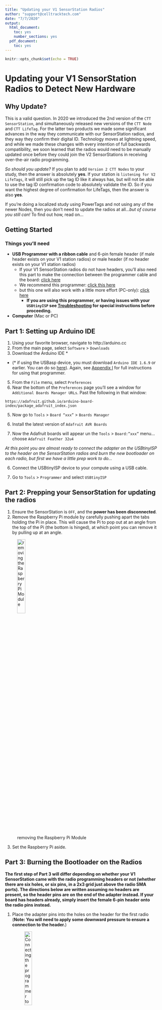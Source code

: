 ```yaml
---
title: "Updating your V1 SensorStation Radios"
author: "support@celltracktech.com"
date: "7/7/2020"
output:
  html_document:
    toc: yes
    number_sections: yes
  pdf_document:
    toc: yes
---
```


```r
knitr::opts_chunk$set(echo = TRUE)
```
# Updating your V1 SensorStation Radios to Detect New Hardware

## Why Update?

This is a valid question. In 2020 we introduced the 2nd version of the `CTT SensorStation`, and simultaneously released new versions of the `CTT Node` and `CTT LifeTag`. For the latter two products we made some significant advances in the way they communicate with our SensorStation radios, and they way they confirm their digital ID. Technology moves at lightning speed, and while we made these changes with every intention of full backwards compatibility, we soon learned that the radios would need to be manually updated once before they could join the V2 SensorStations in receiving over-the-air radio programming.

*So should you update?* If you plan to add `Version 2 CTT Nodes` to your study, then the answer is absolutely **yes**. If your station is `listening for V2 LifeTags`, it will still pick up the tag ID like it always has, but will not be able to use the tag ID confirmation code to absolutely validate the ID. So if you want the highest degree of confirmation for LifeTags, then the answer is also **yes**. 

If you're doing a localized study using PowerTags and not using any of the newer Nodes, then you don't need to update the radios at all...*but of course you still can!* To find out how, read on...

## Getting Started

### Things you'll need

* **USB Programmer with a ribbon cable** and 6-pin female header (if male header exists on your V1 station radios) or male header (if no header exists on your V1 station radios)
  * If your V1 SensorStation radios do not have headers, you'll also need this part to make the connection between the programmer cable and the board: [click here](https://www.sparkfun.com/products/12807)
  * We recommend this programmer: [click this here](https://www.amazon.com/USBtinyISP-Programmer-Bootloader-Download-Interface/dp/B01FDD4EP0/ref=sr_1_1?crid=3AEXHPTVD9KER&dchild=1&keywords=usbtinyisp&qid=1593638163&sprefix=usbtiny%2Caps%2C149&sr=8-1)
  * but this one will also work with a little more effort (PC-only): [click here](https://www.amazon.com/ARCELI-USBASP-USBasp_H6-Programmer-Support/dp/B0785RQ766/ref=sr_1_12?dchild=1&keywords=bootloader&qid=1593638232&s=electronics&sr=1-12)
      * **If you are using this programmer, or having issues with your `USBtinyISP` see [Troubleshooting](#troubleshooting) for special instructions before proceeding.**

* **Computer** (Mac or PC)

## Part 1: Setting up Arduino IDE

1. Using your favorite browser, navigate to http://arduino.cc
2. From the main page, select `Software` > `Downloads`
3. Download the Arduino IDE *
  * (\* if using the USBasp device, you must download `Arduino IDE 1.6.9` or earlier. You can do so [here](https://www.arduino.cc/en/main/OldSoftwareReleases)). Again, see [Appendix I](#Appendix_I) for full instructions for using that programmer.
  
5. From the `File` menu, select `Preferences`
6. Near the bottom of the `Preferences` page you'll see a window for `Additional Boards Manager URLs`. Past the following in that window:
```
https://adafruit.github.io/arduino-board-index/package_adafruit_index.json
```

5. Now go to `Tools` > `Board “xxx”` > `Boards Manager`

8. Install the latest version of `Adafruit AVR Boards`

9. Now the Adafruit boards will appear un the `Tools` > `Board:”xxx”` menu…choose `Adafruit Feather 32u4`

*At this point you are almost ready to connect the adapter on the USBtinyISP to the header on the SensorStation radios and burn the new bootloader on each radio, but first we have a little prep work to do…*

6. Connect the USBtinyISP device to your compute using a USB cable. 

7. Go to `Tools` > `Programmer` and select `USBtinyISP`

## Part 2: Prepping your SensorStation for updating the radios

1. Ensure the SensorStation is `OFF`, and the **power has been disconnected**.
2. Remove the Raspberry Pi module by carefully pushing apart the tabs holding the Pi in place. This will cause the Pi to pop out at an angle from the top of the Pi (the bottom is hinged), at which point you can remove it by pulling up at an angle.

![removing the Raspberry Pi Module](/Users/davidlapuma/github/ctt_documentation/images/removePiOpt.GIF){#id .class width=25%}

3. Set the Raspberry Pi aside.

## Part 3: Burning the Bootloader on the Radios

**The first step of Part 3 will differ depending on whether your V1 SensorStation came with the radio programming headers or not (whether there are six holes, or six pins, in a 2x3 grid just above the radio SMA ports). The directions below are written assuming no headers are present, so the header pins are on the end of the adapter instead. If your board has headers already, simply insert the female 6-pin header onto the radio pins instead.**

1. Place the adapter pins into the holes on the header for the first radio (**Note: You will need to apply some downward pressure to ensure a connection to the header.**)
	
	![Connecting the programmer to the radio programming header](/Users/davidlapuma/github/ctt_documentation/images/attachProgrammerOpt.GIF){#id .class width=25%}
	
2. With the adapter connected to the header, from the `Tools` menu on the Arduino IDE click `Burn Bootloader`.
3. At this point you will see dialogue on the Arduino IDE interface indicating that the Bootloader is being burned on to the radio. This should take less than a minute for each radio. Once it is complete, the radio light will be pulsing red. 
4. Repeat steps 3.1 - 3.3 for each of the remaining four 434MHz radios

## Part 4: Running the Radio Update Software

Now that the radios are reprogrammed, you will need to SSH into your SensorStation, so...

1. reconnect the power and connect to your station via the Ethernet adapter, or by plugging it into a router and accessing the IP over your local internet.

2. Download the following zip file:

https://s3.amazonaws.com/media.celltracktech.com/sensor-station/SensorStationFiles+2.zip

and then expand the file into your `Downloads` folder. Once done, you should see the following files in your `Downloads` folder:

`ssr_v2_3_1.ino.hex`
`program-radio.sh`
`program-radios_sh.sh`

3. Open the PowerShell Command Prompt (PC) or Terminal (Mac) 

4. Change your directory to the Downloads folder:

  On Mac:
  ```
  cd ~/Downloads
  ```

  On PC:
  ```
  cd Downloads
  ```

5. Run the following lines of code, replacing the words `sensorstation.local` with the **IP address** of your SensorStation. So, for instance, if your station IP address is `255.255.233.0` the first `scp` command above would read `scp ssr_v2_3_1.ino.hex pi@255.255.233.0:/home/pi/`.

```
scp ssr_v2_3_1.ino.hex pi@sensorstation.local:/home/pi/
scp program-radio.sh pi@sensorstation.local:/home/pi/
scp program-radios_sh.sh pi@sensorstation.local:/home/pi/program-radios.sh
ssh pi@raspberrypi.local 
sudo su
mv ./program-radio.sh /usr/sbin/program-radio
chmod a+x /usr/sbin/program-radio
chmod a+x ./program-radios.sh
./program-radios.sh ./ssr_v2_3_1.ino.hex

```

**You should now see your radio lights now switch off, and only blink when detecting tags.**

## Step 5: Flashing a Compute Module for a SensorStation

Now that you’ve updated the radios, you’ll need to update your SensorStation to detect the newer tags and nodes.

You can use the Sensor Station to burn a new operating system onto the compute module using a micro USB cable attached to your computer.

Please follow the directions here to do so: https://woodcreeper.github.io/ctt_documentation/flashingComputeModule.html




## Troubleshooting {#troubleshooting}

Programmer drama! So it appears all programmers are not created equal. 

### I'm having issues with `USBtinyISP`

Try this...

1. Go to https://github.com/adafruit/Adafruit_Windows_Drivers/releases/tag/2.4.0.0
2. Download the driver 
3. Run the file to install the driver
4. click `agree`
5. Make sure `usbtinyisp` is ticked

![](/Users/davidlapuma/github/ctt_documentation/images/tinyUSB.png)

6. Click `install`

### I'm using `USBasp` instead of `USBtinyISP`

In order to run the above using the `USBasp` device instead of the `USBtinyISP` programmer, please follow the steps below. Note this **ONLY works on PC** computers so far...so Mac users should get the `USBtinyISP`.

1. Install Arduino IDE 1.6.9 (scroll down on this page to find it: https://www.arduino.cc/en/main/OldSoftwareReleases)
* Note, if you have a previous version installed, this will uninstall that version before installing 1.6.9).
2. Download and install `Zadig` (https://zadig.akeo.ie)
3. Open `Zadig`
4. From the `Options` menu check the box for `List all devices`
5. Choose `USBAsp` from the dropdown list
6. select `libusb-win32 (v1.2.6.0)` in the right menu

![](/Users/davidlapuma/github/ctt_documentation/images/zadig.png){#id .class width=50%}

7. select `reinstall driver`



